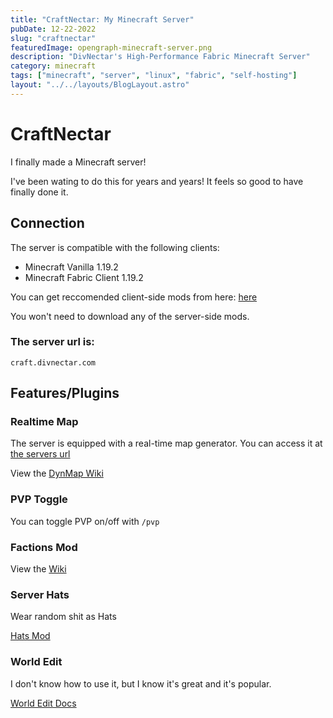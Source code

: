 ```yaml
---
title: "CraftNectar: My Minecraft Server"
pubDate: 12-22-2022
slug: "craftnectar"
featuredImage: opengraph-minecraft-server.png
description: "DivNectar's High-Performance Fabric Minecraft Server"
category: minecraft
tags: ["minecraft", "server", "linux", "fabric", "self-hosting"]
layout: "../../layouts/BlogLayout.astro"
---
```



# CraftNectar

I finally made a Minecraft server! 

I've been wating to do this for years and years! It feels so good to have finally done it.

## Connection

The server is compatible with the following clients:
  * Minecraft Vanilla 1.19.2
  * Minecraft Fabric Client 1.19.2

You can get reccomended client-side mods from here:  [here](https://nextcloud.divnectar.com/s/jFx8pD5jeXN4ndR "Nextcloud Files for Craftnectar")

You won't need to download any of the server-side mods.


### **The server url is:** 

`craft.divnectar.com`

## Features/Plugins

### Realtime Map
The server is equipped with a real-time map generator. You can access it at [the servers url](https://craft.divnectar.com:8123 "click to view DynMap")

View the [DynMap Wiki](https://github.com/webbukkit/dynmap/wiki "DynMap Wiki")

### PVP Toggle
You can toggle PVP on/off with `/pvp`

### Factions Mod
View the [Wiki](https://github.com/ickerio/factions/wiki "Faction's Wiki")

### Server Hats
Wear random shit as Hats

[Hats Mod](https://www.curseforge.com/minecraft/mc-mods/server-hats "View Hats Mod Page")

### World Edit
I don't know how to use it, but I know it's great and it's popular. 

[World Edit Docs](https://worldedit.enginehub.org/en/latest/ "World Edit Docs")